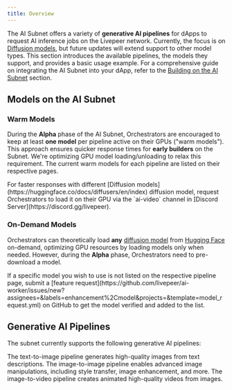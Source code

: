 ```yaml
---
title: Overview
---
```


The AI Subnet offers a variety of **generative AI pipelines** for dApps to
request AI inference jobs on the Livepeer network. Currently, the focus is on
[Diffusion models](https://huggingface.co/docs/diffusers/en/index), but future
updates will extend support to other model types. This section introduces the
available pipelines, the models they support, and provides a basic usage
example. For a comprehensive guide on integrating the AI Subnet into your dApp,
refer to the [Building on the AI Subnet](/ai/builders/get-started) section.

## Models on the AI Subnet

### Warm Models

During the **Alpha** phase of the AI Subnet, Orchestrators are encouraged to
keep at least **one model** per pipeline active on their GPUs ("warm models").
This approach ensures quicker response times for **early builders** on the
Subnet. We're optimizing GPU model loading/unloading to relax this requirement.
The current warm models for each pipeline are listed on their respective pages.

<Tip>
  For faster responses with different [Diffusion
  models](https://huggingface.co/docs/diffusers/en/index) diffusion model,
  request Orchestrators to load it on their GPU via the `ai-video` channel in
  [Discord Server](https://discord.gg/livepeer).
</Tip>

### On-Demand Models

Orchestrators can theoretically load **any**
[diffusion model](https://huggingface.co/docs/diffusers/en/index) from
[Hugging Face](https://huggingface.co/models) on-demand, optimizing GPU
resources by loading models only when needed. However, during the **Alpha**
phase, Orchestrators need to pre-download a model.

<Note>
  If a specific model you wish to use is not listed on the respective pipeline
  page, submit a [feature
  request](https://github.com/livepeer/ai-worker/issues/new?assignees=&labels=enhancement%2Cmodel&projects=&template=model_request.yml)
  on GitHub to get the model verified and added to the list.
</Note>

## Generative AI Pipelines

The subnet currently supports the following generative AI pipelines:

<CardGroup cols={2}>
  <Card title="Text-to-image" icon="image" href="/ai/pipelines/text-to-image">
    The text-to-image pipeline generates high-quality images from text
    descriptions.
  </Card>
  <Card title="image-to-image" icon="image" href="/ai/pipelines/image-to-image">
    The image-to-image pipeline enables advanced image manipulations, including
    style transfer, image enhancement, and more.
  </Card>
  <Card title="image-to-video" icon="video" href="/ai/pipelines/image-to-video">
    The image-to-video pipeline creates animated high-quality videos from
    images.
  </Card>
</CardGroup>
